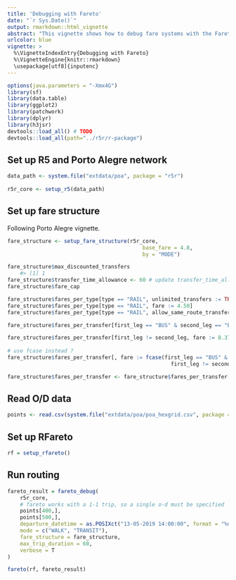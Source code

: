 ```yaml
---
title: 'Debugging with Fareto'
date: "`r Sys.Date()`"
output: rmarkdown::html_vignette
abstract: "This vignette shows how to debug fare systems with the Fareto tool."
urlcolor: blue
vignette: >
  %\VignetteIndexEntry{Debugging with Fareto} 
  %\VignetteEngine{knitr::rmarkdown} 
  \usepackage[utf8]{inputenc}
---
```


```r
options(java.parameters = "-Xmx4G")
library(sf)
library(data.table)
library(ggplot2)
library(patchwork)
library(dplyr)
library(h3jsr)
devtools::load_all() # TODO
devtools::load_all(path="../r5r/r-package")
```

## Set up R5 and Porto Alegre network

```r
data_path <- system.file("extdata/poa", package = "r5r")
 
r5r_core <- setup_r5(data_path)
```

## Set up fare structure

Following Porto Alegre vignette.

```r
fare_structure <- setup_fare_structure(r5r_core, 
                                           base_fare = 4.8,
                                           by = "MODE")

fare_structure$max_discounted_transfers
    #> [1] 1
fare_structure$transfer_time_allowance <- 60 # update transfer_time_allowance
fare_structure$fare_cap

fare_structure$fares_per_type[type == "RAIL", unlimited_transfers := TRUE]
fare_structure$fares_per_type[type == "RAIL", fare := 4.50]
fare_structure$fares_per_type[type == "RAIL", allow_same_route_transfer := TRUE]

fare_structure$fares_per_transfer[first_leg == "BUS" & second_leg == "BUS", fare := 7.2]

fare_structure$fares_per_transfer[first_leg != second_leg, fare := 8.37]
 
# use fcase instead ?
fare_structure$fares_per_transfer[, fare := fcase(first_leg == "BUS" & second_leg == "BUS", 7.2,
                                                    first_leg != second_leg, 8.37)]

fare_structure$fares_per_transfer <- fare_structure$fares_per_transfer[!(first_leg == "RAIL" & second_leg == "RAIL")]
```

## Read O/D data

```r
points <- read.csv(system.file("extdata/poa/poa_hexgrid.csv", package = "r5r"))
```

## Set up RFareto

```r
rf = setup_rfareto()
```

## Run routing

```r
fareto_result = fareto_debug(
    r5r_core,
    # fareto works with a 1-1 trip, so a single o-d must be specified
    points[400,],
    points[500,],
    departure_datetime = as.POSIXct("13-05-2019 14:00:00", format = "%d-%m-%Y %H:%M:%S"),
    mode = c("WALK", "TRANSIT"),
    fare_structure = fare_structure,
    max_trip_duration = 60,
    verbose = T
)
```

```r
fareto(rf, fareto_result)
```